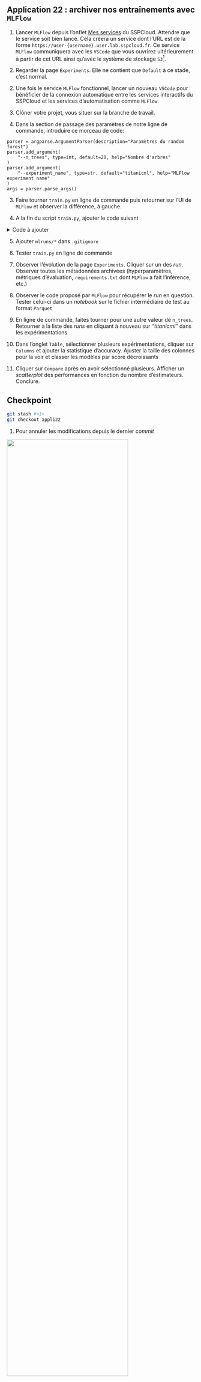 ::: {.callout-tip}
## Application 22 : archiver nos entraînements avec `MLFlow`

1. Lancer `MLFlow` depuis l'onflet [Mes services](https://datalab.sspcloud.fr/catalog/automation) du SSPCloud.
Attendre que le service soit bien lancé.
Cela créera un service dont l'URL est de la forme `https://user-{username}.user.lab.sspcloud.fr`. Ce service `MLFlow` communiquera avec les `VSCode` que vous
ouvrirez ultérieurement à partir de cet URL ainsi qu'avec le système de stockage `S3`[^tokenMLFlow].

1. Regarder la page `Experiments`. Elle ne contient que `Default` à ce stade, c'est normal.

[^tokenMLFlow]: Par conséquent, `MLFLow` bénéficie de l'injection automatique des _tokens_
pour pouvoir lire/écrire sur S3. Ces jetons ont la même durée avant expiration que ceux
de vos services interactifs `VSCode`. Il faut donc, par défaut, supprimer et rouvrir un service `MLFLow`
régulièrement. La manière d'éviter cela
est de créer des _service account_ sur [https://minio-console.lab.sspcloud.fr/](https://minio-console.lab.sspcloud.fr/login)
et de les renseigner sur [la page](https://datalab.sspcloud.fr/project-settings/s3-configs).


2. Une fois le service `MLFlow` fonctionnel,
lancer un nouveau `VSCode` pour bénéficier de la connexion
automatique entre les services interactifs du SSPCloud et les services d'automatisation comme `MLFlow`.

1. Clôner votre projet, vous situer sur la branche de travail.

2. Dans la section de passage des paramètres de notre ligne de commande, introduire ce morceau de code:

```.python
parser = argparse.ArgumentParser(description="Paramètres du random forest")
parser.add_argument(
    "--n_trees", type=int, default=20, help="Nombre d'arbres"
)
parser.add_argument(
    "--experiment_name", type=str, default="titanicml", help="MLFlow experiment name"
)
args = parser.parse_args()
```

3. Faire tourner `train.py` en ligne de commande puis retourner sur l'UI de `MLFlow`
et observer la différence, à gauche.

4. A la fin du script `train.py`, ajouter le code suivant

<details>
<summary>
Code à ajouter
</summary>

```.python
# LOGGING IN MLFLOW -----------------

input_data_mlflow = mlflow.data.from_pandas(
    TrainingData, source=data_path, name="Raw dataset"
)
training_data_mlflow = mlflow.data.from_pandas(
    pd.concat([X_train, y_train]), source=data_path, name="Training data"
)


with mlflow.start_run():

    # Log datasets
    mlflow.log_input(input_data_mlflow, context="raw")
    mlflow.log_input(training_data_mlflow, context="raw")

    # Log parameters
    mlflow.log_param("n_trees", n_trees)
    mlflow.log_param("max_depth", MAX_DEPTH)
    mlflow.log_param("max_features", MAX_FEATURES)

    # Log best hyperparameters from GridSearchCV
    best_params = pipe_cross_validation.best_params_
    for param, value in best_params.items():
        mlflow.log_param(param, value)

    # Log metrics
    mlflow.log_metric("accuracy", score)

    # Log confusion matrix as an artifact
    matrix_path = "confusion_matrix.txt"
    with open(matrix_path, "w") as f:
        f.write(str(matrix))
    mlflow.log_artifact(matrix_path)

    # Log model
    mlflow.sklearn.log_model(pipe, "model")
```

</details>

5. Ajouter `mlruns/*` dans `.gitignore`

6. Tester `train.py` en ligne de commande

7. Observer l'évolution de la page `Experiments`. Cliquer sur un des _run_.
Observer toutes les métadonnées archivées (hyperparamètres, métriques d'évaluation, `requirements.txt` dont `MLFlow` a fait l'inférence, etc.)

1. Observer le code proposé par `MLFlow` pour récupérer le _run_ en question. Tester celui-ci dans un _notebook_ sur le fichier intermédiaire de test au format `Parquet`

2.  En ligne de commande, faites tourner pour une autre valeur de `n_trees`.  Retourner à la liste des _runs_ en cliquant à nouveau sur _"titanicml"_ dans les expérimentations

3.  Dans l'onglet `Table`, sélectionner plusieurs expérimentations, cliquer sur `Columns` et ajouter la statistique d'accuracy. Ajuster la taille des colonnes pour la voir et classer les modèles par score décroissants

4.  Cliquer sur `Compare` après en avoir sélectionné plusieurs. Afficher un _scatterplot_ des performances
en fonction du nombre d'estimateurs. Conclure.

:::


::: {.callout-caution collapse="true"}
## Checkpoint

```.bash
git stash #<1>
git checkout appli22
```
1. Pour annuler les modifications depuis le dernier _commit_


![](/checkpoint.jpg){width=80% fig-align="center"}

:::

